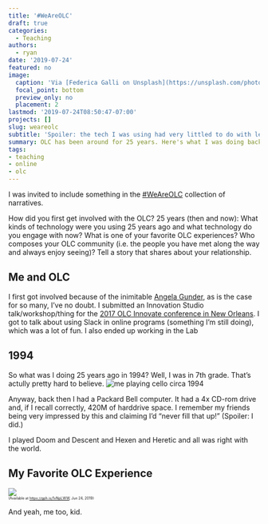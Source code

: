 ```yaml
---
title: '#WeAreOLC'
draft: true
categories:
  - Teaching
authors:
  - ryan
date: '2019-07-24'
featured: no
image:
  caption: 'Via [Federica Galli on Unsplash](https://unsplash.com/photos/aiqKc07b5PA)'
  focal_point: bottom
  preview_only: no
  placement: 2
lastmod: '2019-07-24T08:50:47-07:00'
projects: []
slug: weareolc
subtitle: 'Spoiler: the tech I was using had very littled to do with learning.'
summary: OLC has been around for 25 years. Here's what I was doing back then.
tags:
- teaching
- online
- olc
---
```


I was invited to include something in the [#WeAreOLC](https://onlinelearningconsortium.org/weareolc-the-power-of-storytelling-at-accelerates-25th-anniversary/) collection of narratives. 

How did you first get involved with the OLC?
25 years (then and now): What kinds of technology were you using 25 years ago and what technology do you engage with now?
What is one of your favorite OLC experiences?
Who composes your OLC community (i.e. the people you have met along the way and always enjoy seeing)? Tell a story that shares about your relationship.

## Me and OLC

I first got involved because of the inimitable [Angela Gunder](https://twitter.com/angelagunder), as is the case for so many, I've no doubt. I submitted an Innovation Studio talk/workshop/thing for the [2017 OLC Innovate conference in New Orleans](https://ryanstraight.com/2017/07/26/olc-innovate-2017/). I got to talk about using Slack in online programs (something I'm still doing), which was a lot of fun. I also ended up working in the Lab


## 1994

So what was I doing 25 years ago in 1994? Well, I was in 7th grade. That's actully pretty hard to believe. ![me playing cello circa 1994](cello.jpg)

Anyway, back then I had a Packard Bell computer. It had a 4x CD-rom drive and, if I recall correctly, 420M of harddrive space. I remember my friends being very impressed by this and claiming I'd "never fill that up!" (Spoiler: I did.)

I played Doom and Descent and Hexen and Heretic and all was right with the world.


## My Favorite OLC Experience



![](https://media.giphy.com/media/awxqzKhiUV4ly/giphy.gif)<br /><div style='font-size:50%'>(Available at [https://gph.is/1vNpLWW](https://gph.is/1vNpLWW), Jun 24, 2019)</div>  

And yeah, me too, kid.
